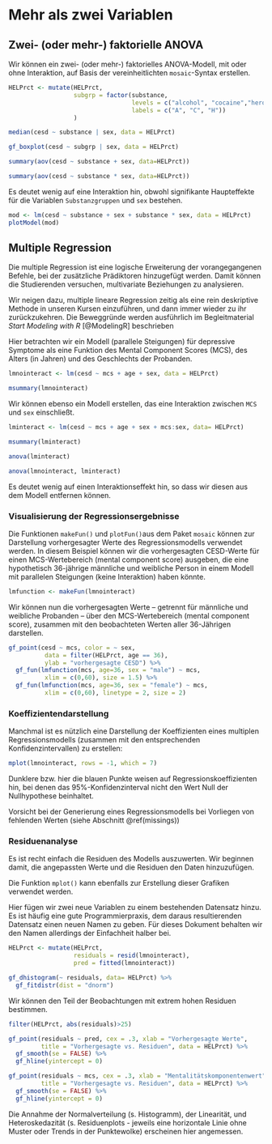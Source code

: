 # Mehr als zwei Variablen {#mehrVars}

## Zwei- (oder mehr-) faktorielle ANOVA

Wir können ein zwei- (oder mehr-) faktorielles ANOVA-Modell, mit oder ohne Interaktion, auf Basis der vereinheitlichten `mosaic`-Syntax erstellen.

```r
HELPrct <- mutate(HELPrct, 
                  subgrp = factor(substance,
                                  levels = c("alcohol", "cocaine","heroine"),
                                  labels = c("A", "C", "H"))
                  )

median(cesd ~ substance | sex, data = HELPrct)

gf_boxplot(cesd ~ subgrp | sex, data = HELPrct)

summary(aov(cesd ~ substance + sex, data=HELPrct))

summary(aov(cesd ~ substance * sex, data=HELPrct))
```

Es deutet wenig auf eine Interaktion hin, obwohl signifikante Haupteffekte für die Variablen `Substanzgruppen` und `sex` bestehen.

```r
mod <- lm(cesd ~ substance + sex + substance * sex, data = HELPrct)
plotModel(mod)
```

\index{Cox-proportionales-Hazard-Modell}
\index{coxph()}
\index{mutate()}

## Multiple Regression
Die multiple Regression ist eine logische Erweiterung der vorangegangenen Befehle, bei der zusätzliche Prädiktoren hinzugefügt werden. Damit können die Studierenden versuchen, multivariate Beziehungen zu analysieren.

:::{.note data-latex="{note}"}
Wir neigen dazu, multiple lineare Regression zeitig als eine rein deskriptive Methode in unseren Kursen einzuführen, und dann immer wieder zu ihr zurückzukehren. Die Beweggründe werden ausführlich im Begleitmaterial *Start Modeling with R* [@ModelingR] beschrieben
:::

Hier betrachten wir ein Modell (parallele Steigungen) für depressive Symptome als eine Funktion des Mental Component Scores (MCS), des Alters (in Jahren) und des Geschlechts der Probanden.

```r
lmnointeract <- lm(cesd ~ mcs + age + sex, data = HELPrct)

msummary(lmnointeract)
```

Wir können ebenso ein Modell erstellen, das eine Interaktion zwischen `MCS` und `sex` einschließt.

```r
lminteract <- lm(cesd ~ mcs + age + sex + mcs:sex, data= HELPrct)

msummary(lminteract)

anova(lminteract)

anova(lmnointeract, lminteract)
```

Es deutet wenig auf einen Interaktionseffekt hin, so dass wir diesen aus dem Modell entfernen können.

\index{Interaktionen}
\index{labels Option}
\index{median()}

### Visualisierung der Regressionsergebnisse {#VisReg}

Die Funktionen `makeFun()` und `plotFun()`aus dem Paket `mosaic` können zur Darstellung vorhergesagter Werte des Regressionsmodells verwendet werden. In diesem Beispiel können wir die vorhergesagten CESD-Werte für einen MCS-Wertebereich (mental component score) ausgeben, die eine hypothetisch 36-jährige  männliche und weibliche Person in einem Modell mit parallelen Steigungen (keine Interaktion) haben könnte.

```r
lmfunction <- makeFun(lmnointeract)
```

Wir können nun die vorhergesagten Werte -- getrennt für männliche und weibliche Probanden -- über den  MCS-Wertebereich (mental component score), zusammen mit den beobachteten Werten aller 36-Jährigen darstellen.

\index{levels Option}
\index{lm()}

```r
gf_point(cesd ~ mcs, color = ~ sex,
          data = filter(HELPrct, age == 36),
          ylab = "vorhergesagte CESD") %>%
  gf_fun(lmfunction(mcs, age=36, sex = "male") ~ mcs,
          xlim = c(0,60), size = 1.5) %>%
  gf_fun(lmfunction(mcs, age=36, sex = "female") ~ mcs,
          xlim = c(0,60), linetype = 2, size = 2)
```


### Koeffizientendarstellung

Manchmal ist es nützlich eine Darstellung der Koeffizienten eines multiplen Regressionsmodells (zusammen mit den entsprechenden Konfidenzintervallen) zu erstellen:


```r
mplot(lmnointeract, rows = -1, which = 7)
```

:::{.note data-latex="{note}"}
Dunklere bzw. hier die blauen Punkte weisen auf Regressionskoeffizienten hin, bei denen das 95%-Konfidenzinterval nicht den Wert Null der Nullhypothese beinhaltet.
:::

:::{.achtung data-latex="{achtung}"}
Vorsicht bei der Generierung eines Regressionsmodells bei Vorliegen von fehlenden Werten (siehe Abschnitt \@ref(missings))
:::

\index{color Option}
\index{Koeffizientenvisualisierungen}
\index{Multiple Regression}

### Residuenanalyse

\index{gf\_fun()}
Es ist recht einfach die Residuen des Modells auszuwerten. Wir beginnen damit, die angepassten Werte und die Residuen den Daten hinzuzufügen.

:::{.hinweis data-latex="{hinweis}"}
Die Funktion `mplot()` kann ebenfalls zur Erstellung dieser Grafiken verwendet werden.
:::

:::{.note data-latex="{note}"}
Hier fügen wir zwei neue Variablen zu einem bestehenden Datensatz hinzu. Es ist häufig eine gute Programmierpraxis, dem daraus resultierenden Datensatz einen neuen Namen zu geben. Für dieses Dokument behalten wir den Namen allerdings der Einfachheit halber bei.
:::

```r
HELPrct <- mutate(HELPrct, 
                  residuals = resid(lmnointeract), 
                  pred = fitted(lmnointeract))

gf_dhistogram(~ residuals, data= HELPrct) %>%
  gf_fitdistr(dist = "dnorm")
```

\index{linetype Option}
\index{makeFun()}
Wir können den Teil der Beobachtungen mit extrem hohen Residuen bestimmen.

```r
filter(HELPrct, abs(residuals)>25)

gf_point(residuals ~ pred, cex = .3, xlab = "Vorhergesagte Werte",
         title = "Vorhergesagte vs. Residuen", data = HELPrct) %>%
  gf_smooth(se = FALSE) %>% 
  gf_hline(yintercept = 0)

gf_point(residuals ~ mcs, cex = .3, xlab = "Mentalitätskomponentenwert",
         title = "Vorhergesagte vs. Residuen", data = HELPrct) %>%
  gf_smooth(se = FALSE) %>%
  gf_hline(yintercept = 0)
```

Die Annahme der Normalverteilung (s. Histogramm), der Linearität, und Heteroskedazität (s. Residuenplots - jeweils eine horizontale Linie ohne Muster oder Trends in der Punktewolke) erscheinen hier angemessen.  

\index{fitted()}
\index{gf\_point()}
\index{gf\_smooth()}
\index{mplot()}
\index{msummary()}
\index{mutate()}